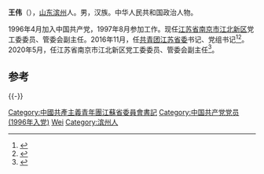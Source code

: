 {{Otheruses|other=名为王伟的其它人物|王伟}}
'''王伟'''（{{bd|1976年|1月|}}），[[山东|山东]][[滨州|滨州]]人。男，汉族。中华人民共和国政治人物。

1996年4月加入中国共产党，1997年8月参加工作。现任[[江苏省|江苏省]][[南京市|南京市]][[江北新区|江北新区]]党工委委员、管委会副主任。2016年11月，任[[中国共产主义青年团江苏省委员会|共青团江苏省委]]书记、党组书记<ref>{{cite web|url=http://www.thepaper.cn/newsDetail_forward_1556918|title=桑学成拟任江苏省委党校常务副校长，王伟拟任团省委书记|publisher=澎湃新闻|accessdate=2016-11-09|archive-date=2016-11-16|archive-url=https://web.archive.org/web/20161116074957/http://www.thepaper.cn/newsDetail_forward_1556918|dead-url=no}}</ref><ref>{{cite web|url=http://www.thepaper.cn/newsDetail_forward_1562088|title=共青团江苏省委副书记王伟任团省委书记|publisher=澎湃新闻|accessdate=2016-11-16|archive-date=2016-11-16|archive-url=https://web.archive.org/web/20161116071051/http://www.thepaper.cn/newsDetail_forward_1562088|dead-url=no}}</ref>。2020年5月，任江苏省南京市江北新区党工委委员、管委会副主任<ref>{{cite web|url=https://www.thepaper.cn/newsDetail_forward_7333505|title=共青团江苏省委原书记王伟履新南京江北新区管委会副主任|publisher=澎湃新闻|accessdate=2020-10-20|archive-date=2020-10-20|archive-url=https://web.archive.org/web/20201020162837/https://www.thepaper.cn/newsDetail_forward_7333505|dead-url=no}}</ref>。

==参考==
{{reflist}}

{{-}}
{{start box}}
{{s-npo}}
{{s-before|[[万闻华|万闻华]]}}
{{s-title|[[中国共产主义青年团|中国共产主义青年团]]江苏省委书记|2016年11月—2020年5月}}
{{s-after|[[司勇|司勇]]}}
{{end box}}

{{中国政治人物小作品}}
{{各省级行政区团委书记}}

{{DEFAULTSORT:Wang王}}
[[Category:中國共產主義青年團江蘇省委員會書記|Category:中國共產主義青年團江蘇省委員會書記]]
[[Category:中国共产党党员_(1996年入党)|Category:中国共产党党员 (1996年入党)]]
[[Category:王姓|Wei]]
[[Category:滨州人|Category:滨州人]]
